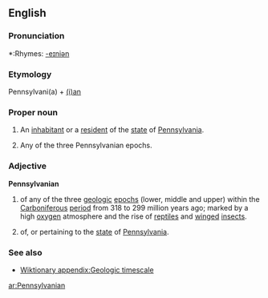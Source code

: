 ==English==

===Pronunciation===
*:Rhymes: [[Rhymes:English:-eɪniən|-eɪniən]]

===Etymology===
Pennsylvani(a) + [[-ian|(i)an]]

===Proper noun===
{{en-proper noun|Pennsylvanians|-}}

# An [[inhabitant]] or a [[resident]] of the [[state]] of [[Pennsylvania]].
# {{geology}} Any of the three Pennsylvanian epochs.

===Adjective===
'''Pennsylvanian'''

# {{geology}} of any of the three [[geologic]] [[epoch]]s (lower, middle and upper) within the [[Carboniferous]] [[period]] from 318 to 299 million years ago; marked by a high [[oxygen]] atmosphere and the rise of [[reptile]]s and [[winged]] [[insects]].
# of, or pertaining to the [[state]] of [[Pennsylvania]].

===See also===
* [[Wiktionary appendix:Geologic timescale]]

[[ar:Pennsylvanian]]